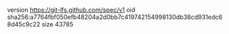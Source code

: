 version https://git-lfs.github.com/spec/v1
oid sha256:a7764fbf050efb48204a2d0bb7c419742154998130db38cd931edc68d45c9c22
size 43785
